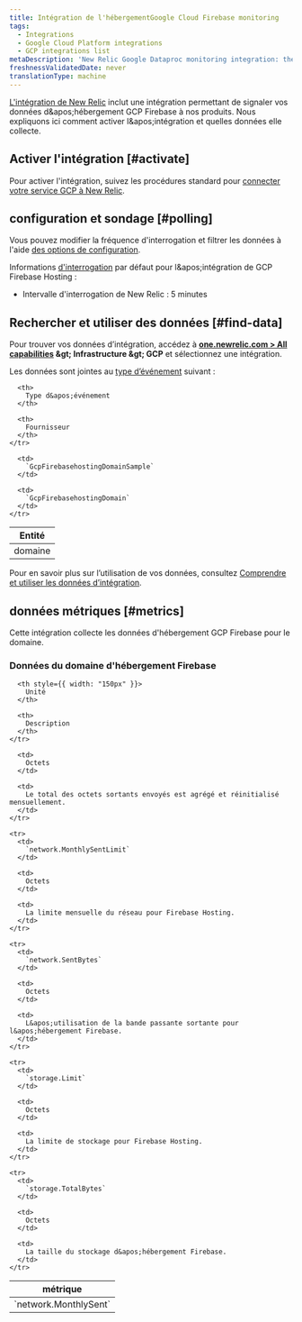 ```yaml
---
title: Intégration de l'hébergementGoogle Cloud Firebase monitoring
tags:
  - Integrations
  - Google Cloud Platform integrations
  - GCP integrations list
metaDescription: 'New Relic Google Dataproc monitoring integration: the data it reports and how to enable it.'
freshnessValidatedDate: never
translationType: machine
---
```


[L&apos;intégration de New Relic](/docs/infrastructure/introduction-infra-monitoring) inclut une intégration permettant de signaler vos données d&amp;apos;hébergement GCP Firebase à nos produits. Nous expliquons ici comment activer l&amp;apos;intégration et quelles données elle collecte.

## Activer l&apos;intégration [#activate]

Pour activer l&apos;intégration, suivez les procédures standard pour [connecter votre service GCP à New Relic](/docs/connect-google-cloud-platform-services-infrastructure).

## configuration et sondage [#polling]

Vous pouvez modifier la fréquence d&apos;interrogation et filtrer les données à l&apos;aide [des options de configuration](/docs/integrations/new-relic-integrations/getting-started/configure-polling-frequency-data-collection-cloud-integrations).

Informations [d&apos;interrogation](/docs/integrations/google-cloud-platform-integrations/getting-started/polling-intervals-gcp-integrations) par défaut pour l&amp;apos;intégration de GCP Firebase Hosting :

* Intervalle d&apos;interrogation de New Relic : 5 minutes

## Rechercher et utiliser des données [#find-data]

Pour trouver vos données d’intégration, accédez à <DNT>**[one.newrelic.com &gt; All capabilities](https://one.newrelic.com/all-capabilities) &amp;gt; Infrastructure &amp;gt; GCP**</DNT> et sélectionnez une intégration.

Les données sont jointes au [type d’événement](/docs/data-apis/understand-data/new-relic-data-types/#event-data) suivant :

<table>
  <thead>
    <tr>
      <th>
        Entité
      </th>

      <th>
        Type d&apos;événement
      </th>

      <th>
        Fournisseur
      </th>
    </tr>
  </thead>

  <tbody>
    <tr>
      <td>
        domaine
      </td>

      <td>
        `GcpFirebasehostingDomainSample`
      </td>

      <td>
        `GcpFirebasehostingDomain`
      </td>
    </tr>
  </tbody>
</table>

Pour en savoir plus sur l’utilisation de vos données, consultez [Comprendre et utiliser les données d’intégration](/docs/infrastructure/integrations/find-use-infrastructure-integration-data).

## données métriques [#metrics]

Cette intégration collecte les données d&apos;hébergement GCP Firebase pour le domaine.

### Données du domaine d&apos;hébergement Firebase

<table>
  <thead>
    <tr>
      <th style={{ width: "275px" }}>
        métrique
      </th>

      <th style={{ width: "150px" }}>
        Unité
      </th>

      <th>
        Description
      </th>
    </tr>
  </thead>

  <tbody>
    <tr>
      <td>
        `network.MonthlySent`
      </td>

      <td>
        Octets
      </td>

      <td>
        Le total des octets sortants envoyés est agrégé et réinitialisé mensuellement.
      </td>
    </tr>

    <tr>
      <td>
        `network.MonthlySentLimit`
      </td>

      <td>
        Octets
      </td>

      <td>
        La limite mensuelle du réseau pour Firebase Hosting.
      </td>
    </tr>

    <tr>
      <td>
        `network.SentBytes`
      </td>

      <td>
        Octets
      </td>

      <td>
        L&apos;utilisation de la bande passante sortante pour l&apos;hébergement Firebase.
      </td>
    </tr>

    <tr>
      <td>
        `storage.Limit`
      </td>

      <td>
        Octets
      </td>

      <td>
        La limite de stockage pour Firebase Hosting.
      </td>
    </tr>

    <tr>
      <td>
        `storage.TotalBytes`
      </td>

      <td>
        Octets
      </td>

      <td>
        La taille du stockage d&apos;hébergement Firebase.
      </td>
    </tr>
  </tbody>
</table>